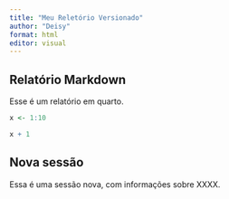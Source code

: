 ```yaml
---
title: "Meu Reletório Versionado"
author: "Deisy"
format: html
editor: visual
---
```


## Relatório Markdown

Esse é um relatório em quarto. 

```r
x <- 1:10

x + 1
```


## Nova sessão

Essa é uma sessão nova, com informações sobre XXXX. 

